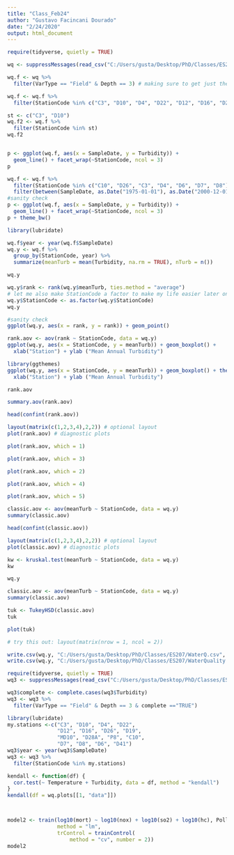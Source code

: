 ---
title: "Class_Feb24"
author: "Gustavo Facincani Dourado"
date: "2/24/2020"
output: html_document
---

```{r setup, include=FALSE}

require(tidyverse, quietly = TRUE)

wq <- suppressMessages(read_csv("C:/Users/gusta/Desktop/PhD/Classes/ES207/BayDeltaWQ.csv", col_names = TRUE, na = c("NA", "n/p", "n/a"), guess_max = 30000))

wq.f <- wq %>% 
  filter(VarType == "Field" & Depth == 3) # making sure to get just the field data from EMP out of the whole dataset and only from the first meter of the water column'

wq.f <- wq.f %>% 
  filter(StationCode %in% c("C3", "D10", "D4", "D22", "D12", "D16", "D26", "D19", "MD10", "D28A", "P8", "C10", "D7", "D8", "D6", "D41"))

st <- c("C3", "D10")
wq.f2 <- wq.f %>%
  filter(StationCode %in% st)
wq.f2


p <- ggplot(wq.f, aes(x = SampleDate, y = Turbidity)) + 
  geom_line() + facet_wrap(~StationCode, ncol = 3)
p

```
```{r}
wq.f <- wq.f %>% 
  filter(StationCode %in% c("C10", "D26", "C3", "D4", "D6", "D7", "D8")) %>% 
  filter(between(SampleDate, as.Date("1975-01-01"), as.Date("2000-12-01")))
#sanity check
p <- ggplot(wq.f, aes(x = SampleDate, y = Turbidity)) + 
  geom_line() + facet_wrap(~StationCode, ncol = 3)
p + theme_bw()
```

```{r}
library(lubridate)

wq.f$year <- year(wq.f$SampleDate)  
wq.y <- wq.f %>% 
  group_by(StationCode, year) %>% 
  summarize(meanTurb = mean(Turbidity, na.rm = TRUE), nTurb = n())

wq.y
```

```{r}
wq.y$rank <- rank(wq.y$meanTurb, ties.method = "average")
# let me also make StationCode a factor to make my life easier later on in this analysis...
wq.y$StationCode <- as.factor(wq.y$StationCode)
wq.y
```

```{r}
#sanity check
ggplot(wq.y, aes(x = rank, y = rank)) + geom_point()
```

```{r}
rank.aov <- aov(rank ~ StationCode, data = wq.y)
ggplot(wq.y, aes(x = StationCode, y = meanTurb)) + geom_boxplot() +
  xlab("Station") + ylab ("Mean Annual Turbidity") 
```

```{r}
library(ggthemes)
ggplot(wq.y, aes(x = StationCode, y = meanTurb)) + geom_boxplot() + theme_tufte() +
  xlab("Station") + ylab ("Mean Annual Turbidity") 
```


```{r}
rank.aov
```

```{r}
summary.aov(rank.aov)
```

```{r}
head(confint(rank.aov))
```

```{r}
layout(matrix(c(1,2,3,4),2,2)) # optional layout 
plot(rank.aov) # diagnostic plots
```

```{r}
plot(rank.aov, which = 1)
```

```{r}
plot(rank.aov, which = 3)
```

```{r}
plot(rank.aov, which = 2)
```

```{r}
plot(rank.aov, which = 4)
```

```{r}
plot(rank.aov, which = 5)
```

```{r}
classic.aov <- aov(meanTurb ~ StationCode, data = wq.y)
summary(classic.aov)
```

```{r}
head(confint(classic.aov))
```

```{r}
layout(matrix(c(1,2,3,4),2,2)) # optional layout 
plot(classic.aov) # diagnostic plots
```

```{r}
kw <- kruskal.test(meanTurb ~ StationCode, data = wq.y)
kw
```

```{r}
wq.y
```

```{r}
classic.aov <- aov(meanTurb ~ StationCode, data = wq.y)
summary(classic.aov)
```

```{r}
tuk <- TukeyHSD(classic.aov)
tuk
```

```{r}
plot(tuk)
```

```{r}
# try this out: layout(matrix(nrow = 1, ncol = 2))

write.csv(wq.y, "C:/Users/gusta/Desktop/PhD/Classes/ES207/WaterQ.csv", row.names = FALSE)
write.csv(wq.y, "C:/Users/gusta/Desktop/PhD/Classes/ES207/WaterQuality.csv")
```

```{r}
require(tidyverse, quietly = TRUE)
wq3 <- suppressMessages(read_csv("C:/Users/gusta/Desktop/PhD/Classes/ES207/BayDeltaWQ.csv", col_names = TRUE, na = c("NA", "n/p", "n/a"), guess_max = 30000))

wq3$complete <- complete.cases(wq3$Turbidity)
wq3 <- wq3 %>% 
  filter(VarType == "Field" & Depth == 3 & complete =="TRUE")

library(lubridate)
my.stations <-c("C3", "D10", "D4", "D22",
                "D12", "D16", "D26", "D19",
                "MD10", "D28A", "P8", "C10", 
                "D7", "D8", "D6", "D41")
wq3$year <- year(wq3$SampleDate) 
wq3 <- wq3 %>%
  filter(StationCode %in% my.stations)
```

```{r}
kendall <- function(df) {
  cor.test(~ Temperature + Turbidity, data = df, method = "kendall")
}
kendall(df = wq.plots[[1, "data"]])



model2 <- train(log10(mort) ~ log10(nox) + log10(so2) + log10(hc), Pollution,
                method = "lm",
                trControl = trainControl(
                    method = "cv", number = 2))
model2
```

